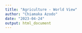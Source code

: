 ```yaml
---
title: "Agriculture - World View"
author: "Chiamaka Azodo"
date: "2023-04-24"
output: html_document
---
```



